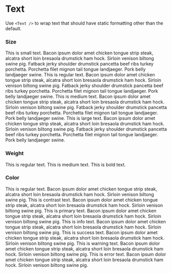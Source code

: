 
<Meta title="Components/Typography/Text" />

# Text

Use `<Text />` to wrap text that should have static formatting other than the default.

<ArgsTable of={Text} />

### Size

<Canvas>
    <Story name="size">
        <React.Fragment>
            <Paragraph>
                <Text size="small">
                    This is small text. Bacon ipsum dolor amet chicken tongue strip steak, alcatra
                    short loin bresaola drumstick ham hock. Sirloin venison biltong swine pig.
                    Fatback jerky shoulder drumstick pancetta beef ribs turkey porchetta. Porchetta
                    filet mignon tail tongue landjaeger. Pork belly landjaeger swine.
                </Text>
            </Paragraph>
            <Paragraph>
                <Text>
                    This is regular text. Bacon ipsum dolor amet chicken tongue strip steak, alcatra
                    short loin bresaola drumstick ham hock. Sirloin venison biltong swine pig.
                    Fatback jerky shoulder drumstick pancetta beef ribs turkey porchetta. Porchetta
                    filet mignon tail tongue landjaeger. Pork belly landjaeger swine.
                </Text>
            </Paragraph>
            <Paragraph>
                <Text size="medium">
                    This is medium text. Bacon ipsum dolor amet chicken tongue strip steak, alcatra
                    short loin bresaola drumstick ham hock. Sirloin venison biltong swine pig.
                    Fatback jerky shoulder drumstick pancetta beef ribs turkey porchetta. Porchetta
                    filet mignon tail tongue landjaeger. Pork belly landjaeger swine.
                </Text>
            </Paragraph>
            <Paragraph spacing="none">
                <Text size="large">
                    This is large text. Bacon ipsum dolor amet chicken tongue strip steak, alcatra
                    short loin bresaola drumstick ham hock. Sirloin venison biltong swine pig.
                    Fatback jerky shoulder drumstick pancetta beef ribs turkey porchetta. Porchetta
                    filet mignon tail tongue landjaeger. Pork belly landjaeger swine.
                </Text>
            </Paragraph>
        </React.Fragment>
    </Story>
</Canvas>

### Weight

<Canvas>
    <Story name="weight">
        <React.Fragment>
            <Paragraph>
                <Text size="large">This is regular text.</Text>
            </Paragraph>
            <Paragraph>
                <Text weight="medium" size="large">
                    This is medium text.
                </Text>
            </Paragraph>
            <Paragraph spacing="none">
                <Text weight="bold" size="large">
                    This is bold text.
                </Text>
            </Paragraph>
        </React.Fragment>
    </Story>
</Canvas>

### Color

<Canvas>
    <Story name="color">
        <React.Fragment>
            <Paragraph>
                <Text>
                    This is regular text. Bacon ipsum dolor amet chicken tongue strip steak, alcatra
                    short loin bresaola drumstick ham hock. Sirloin venison biltong swine pig.
                </Text>
            </Paragraph>
            <Paragraph>
                <Text color="contrast">
                    This is contrast text. Bacon ipsum dolor amet chicken tongue strip steak, alcatra
                    short loin bresaola drumstick ham hock. Sirloin venison biltong swine pig.
                </Text>
            </Paragraph>
            <Paragraph>
                <Text color="primary">
                    This is primary text. Bacon ipsum dolor amet chicken tongue strip steak, alcatra
                    short loin bresaola drumstick ham hock. Sirloin venison biltong swine pig.
                </Text>
            </Paragraph>
            <Paragraph>
                <Text color="info">
                    This is info text. Bacon ipsum dolor amet chicken tongue strip steak, alcatra
                    short loin bresaola drumstick ham hock. Sirloin venison biltong swine pig.
                </Text>
            </Paragraph>
            <Paragraph>
                <Text color="success">
                    This is success text. Bacon ipsum dolor amet chicken tongue strip steak, alcatra
                    short loin bresaola drumstick ham hock. Sirloin venison biltong swine pig.
                </Text>
            </Paragraph>
            <Paragraph>
                <Text color="warning">
                    This is warning text. Bacon ipsum dolor amet chicken tongue strip steak, alcatra
                    short loin bresaola drumstick ham hock. Sirloin venison biltong swine pig.
                </Text>
            </Paragraph>
            <Paragraph>
                <Text color="error">
                    This is error text. Bacon ipsum dolor amet chicken tongue strip steak, alcatra
                    short loin bresaola drumstick ham hock. Sirloin venison biltong swine pig.
                </Text>
            </Paragraph>
        </React.Fragment>
    </Story>
</Canvas>
